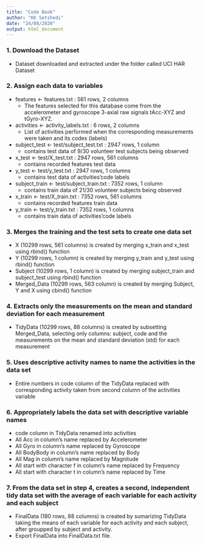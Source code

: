 ```yaml
---
title: "Code Book"
author: "KK Setshedi"
date: "24/08/2020"
output: html_document
---
```



### 1. Download the Dataset 

* Dataset downloaded and extracted under the folder called UCI HAR Dataset

### 2. Assign each data to variables
* features <- features.txt : 561 rows, 2 columns
    - The features selected for this database come from the accelerometer and gyroscope 3-axial raw signals tAcc-XYZ and tGyro-XYZ.
    
* activities <- activity_labels.txt : 6 rows, 2 columns
    - List of activities performed when the corresponding measurements were taken and its codes (labels)

* subject_test <- test/subject_test.txt : 2947 rows, 1 column
    - contains test data of 9/30 volunteer test subjects being observed
    
* x_test <- test/X_test.txt : 2947 rows, 561 columns
    - contains recorded features test data
    
* y_test <- test/y_test.txt : 2947 rows, 1 columns
    - contains test data of activities’code labels
    
* subject_train <- test/subject_train.txt : 7352 rows, 1 column
    - contains train data of 21/30 volunteer subjects being observed
    
* x_train <- test/X_train.txt : 7352 rows, 561 columns
    - contains recorded features train data
    
* y_train <- test/y_train.txt : 7352 rows, 1 columns
    - contains train data of activities’code labels
    
### 3. Merges the training and the test sets to create one data set
* X (10299 rows, 561 columns) is created by merging x_train and x_test using rbind() function
* Y (10299 rows, 1 column) is created by merging y_train and y_test using rbind() function
* Subject (10299 rows, 1 column) is created by merging subject_train and subject_test using rbind() function
* Merged_Data (10299 rows, 563 column) is created by merging Subject, Y and X using cbind() function


### 4. Extracts only the measurements on the mean and standard deviation for each measurement
* TidyData (10299 rows, 88 columns) is created by subsetting Merged_Data, selecting only columns: subject, code and the measurements on the mean and standard deviation (std) for each measurement


### 5. Uses descriptive activity names to name the activities in the data set
* Entire numbers in code column of the TidyData replaced with corresponding activity taken from second column of the activities variable


### 6. Appropriately labels the data set with descriptive variable names
* code column in TidyData renamed into activities
* All Acc in column’s name replaced by Accelerometer
* All Gyro in column’s name replaced by Gyroscope
* All BodyBody in column’s name replaced by Body
* All Mag in column’s name replaced by Magnitude
* All start with character f in column’s name replaced by Frequency
* All start with character t in column’s name replaced by Time


### 7. From the data set in step 4, creates a second, independent tidy data set with the average of each variable for each activity and each subject
* FinalData (180 rows, 88 columns) is created by sumarizing TidyData taking the means of each variable for each activity and each subject, after groupped by subject and activity.
* Export FinalData into FinalData.txt file.
